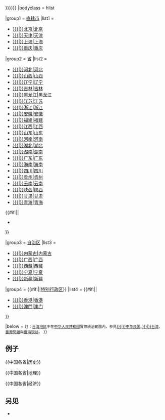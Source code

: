 <noinclude>{{not|Template:中华人民共和国各省级行政区}}</noinclude>{{Navbox
|name = {{{name|中国各省}}}
|title = {{#if:{{{title|}}}|{{{title}}}|{{#if:{{{2|}}}|[[{{{2}}}]][[中国一级行政区|各省]]{{{1}}}|[[中华人民共和国]][[中国一级行政区|各一级行政区]]{{#switch:{{{1}}}|{{#ifexist:{{{1|}}}|[[{{{1}}}]]|{{{1|}}}}}}}}}}}
|bodyclass = hlist

|group1 = [[直辖市]]
|list1 =
* [[{{#if:{{{2|}}}|{{{2}}}}}北京{{{1|}}}|北京]]
* [[{{#if:{{{2|}}}|{{{2}}}}}天津{{{1|}}}|天津]]
* [[{{#if:{{{2|}}}|{{{2}}}}}上海{{{1|}}}|上海]]
* [[{{#if:{{{2|}}}|{{{2}}}}}重庆{{{1|}}}|重庆]] 

|group2 = [[省 (中華人民共和國)|省]]
|list2 =
* [[{{#if:{{{2|}}}|{{{2}}}}}河北{{{1|}}}|河北]]
* [[{{#if:{{{2|}}}|{{{2}}}}}山西{{{1|}}}|山西]]
* [[{{#if:{{{2|}}}|{{{2}}}}}辽宁{{{1|}}}|辽宁]]
* [[{{#if:{{{2|}}}|{{{2}}}}}吉林{{{1|}}}|吉林]]
* [[{{#if:{{{2|}}}|{{{2}}}}}黑龙江{{{1|}}}|黑龙江]]
* [[{{#if:{{{2|}}}|{{{2}}}}}江苏{{{1|}}}|江苏]]
* [[{{#if:{{{2|}}}|{{{2}}}}}浙江{{{1|}}}|浙江]]
* [[{{#if:{{{2|}}}|{{{2}}}}}安徽{{{1|}}}|安徽]]
* [[{{#if:{{{2|}}}|{{{2}}}}}福建{{{1|}}}|福建]]
* [[{{#if:{{{2|}}}|{{{2}}}}}江西{{{1|}}}|江西]]
* [[{{#if:{{{2|}}}|{{{2}}}}}山东{{{1|}}}|山东]]
* [[{{#if:{{{2|}}}|{{{2}}}}}河南{{{1|}}}|河南]]
* [[{{#if:{{{2|}}}|{{{2}}}}}湖北{{{1|}}}|湖北]]
* [[{{#if:{{{2|}}}|{{{2}}}}}湖南{{{1|}}}|湖南]]
* [[{{#if:{{{2|}}}|{{{2}}}}}广东{{{1|}}}|广东]]
* [[{{#if:{{{2|}}}|{{{2}}}}}海南{{{1|}}}|海南]]
* [[{{#if:{{{2|}}}|{{{2}}}}}四川{{{1|}}}|四川]]
* [[{{#if:{{{2|}}}|{{{2}}}}}贵州{{{1|}}}|贵州]]
* [[{{#if:{{{2|}}}|{{{2}}}}}云南{{{1|}}}|云南]]
* [[{{#if:{{{2|}}}|{{{2}}}}}陕西{{{1|}}}|陕西]]
* [[{{#if:{{{2|}}}|{{{2}}}}}甘肃{{{1|}}}|甘肃]]
* [[{{#if:{{{2|}}}|{{{2}}}}}青海{{{1|}}}|青海]]
{{#if:{{{仅内地|}}}||
*{{中华人民共和国各省级行政区/台链|{{{1|}}}|{{{2|}}}}}
}}


|group3 = [[自治区]]
|list3 =
* [[{{#if:{{{2|}}}|{{{2}}}}}内蒙古{{{1|}}}|内蒙古]]
* [[{{#if:{{{2|}}}|{{{2}}}}}广西{{{1|}}}|广西]]
* [[{{#if:{{{2|}}}|{{{2}}}}}西藏{{{1|}}}|西藏]]
* [[{{#if:{{{2|}}}|{{{2}}}}}宁夏{{{1|}}}|宁夏]]
* [[{{#if:{{{2|}}}|{{{2}}}}}新疆{{{1|}}}|新疆]] 

|group4 = {{#if:{{{仅内地|}}}||[[特别行政区]]}}
|list4 =
{{#if:{{{仅内地|}}}||
* [[{{#if:{{{2|}}}|{{{2}}}}}香港{{{1|}}}|香港]]
* [[{{#if:{{{2|}}}|{{{2}}}}}澳門{{{1|}}}|澳门]]
}}

|below = <small>註：[[台湾地区]]不在[[中华人民共和国]]實際統治範圍內，参見[[{{#if:{{{2|}}}|{{{2}}}}}中华民国{{{1|}}}]]、[[{{#if:{{{2|}}}|{{{2}}}}}台湾{{{1|}}}]]、[[臺灣問題]]與[[臺海現狀]]。</small>
}}<noinclude>

== 例子 ==
<nowiki>{{中国各省|历史}}</nowiki>
{{中国各省|历史}}

<nowiki>{{中国各省|地理}}</nowiki>
{{中国各省|地理}}

<nowiki>{{中国各省|经济}}</nowiki>
{{中国各省|经济}}

== 另见 ==
{{Portal|中国}}
* {{tl|中华人民共和国各省级行政区}}

[[Category:中国各省导航模板| ]]
</noinclude>